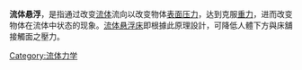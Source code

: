 {{unreferenced|time=2011-01-26T06:55:04+00:00}}
'''流体悬浮'''，是指通过改变[[流体|流体]]流向以改变物体[[表面压力|表面压力]]，达到克服[[重力|重力]]，进而改变物体在流体中状态的现象。[[流体悬浮床|流体悬浮床]]即根據此原理設計，可降低人體下方與床舖接觸面之壓力。


[[Category:流体力学|Category:流体力学]]